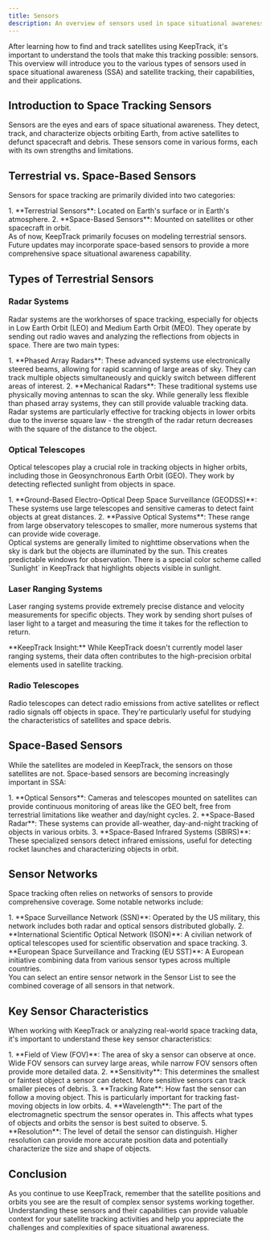 ```yaml
---
title: Sensors
description: An overview of sensors used in space situational awareness and satellite tracking, including both terrestrial and space-based sensors.
---
```



After learning how to find and track satellites using KeepTrack, it's important to understand the tools that make this tracking possible: sensors. This overview will introduce you to the various types of sensors used in space situational awareness (SSA) and satellite tracking, their capabilities, and their applications.

## Introduction to Space Tracking Sensors

Sensors are the eyes and ears of space situational awareness. They detect, track, and characterize objects orbiting Earth, from active satellites to defunct spacecraft and debris. These sensors come in various forms, each with its own strengths and limitations.

## Terrestrial vs. Space-Based Sensors

Sensors for space tracking are primarily divided into two categories:

<Steps>
1. **Terrestrial Sensors**: Located on Earth's surface or in Earth's atmosphere.
2. **Space-Based Sensors**: Mounted on satellites or other spacecraft in orbit.
</Steps>

<Aside>
As of now, KeepTrack primarily focuses on modeling terrestrial sensors. Future updates may incorporate space-based sensors to provide a more comprehensive space situational awareness capability.
</Aside>

## Types of Terrestrial Sensors

### Radar Systems

Radar systems are the workhorses of space tracking, especially for objects in Low Earth Orbit (LEO) and Medium Earth Orbit (MEO). They operate by sending out radio waves and analyzing the reflections from objects in space. There are two main types:

<Steps>
1. **Phased Array Radars**: These advanced systems use electronically steered beams, allowing for rapid scanning of large areas of sky. They can track multiple objects simultaneously and quickly switch between different areas of interest.
2. **Mechanical Radars**: These traditional systems use physically moving antennas to scan the sky. While generally less flexible than phased array systems, they can still provide valuable tracking data.
</Steps>

<Aside title="Technical Note">
Radar systems are particularly effective for tracking objects in lower orbits due to the inverse square law - the strength of the radar return decreases with the square of the distance to the object.
</Aside>

### Optical Telescopes

Optical telescopes play a crucial role in tracking objects in higher orbits, including those in Geosynchronous Earth Orbit (GEO). They work by detecting reflected sunlight from objects in space.

<Steps>
1. **Ground-Based Electro-Optical Deep Space Surveillance (GEODSS)**: These systems use large telescopes and sensitive cameras to detect faint objects at great distances.
2. **Passive Optical Systems**: These range from large observatory telescopes to smaller, more numerous systems that can provide wide coverage.
</Steps>

<Aside type="tip">
Optical systems are generally limited to nighttime observations when the sky is dark but the objects are illuminated by the sun. This creates predictable windows for observation. There is a special color scheme called `Sunlight` in KeepTrack that highlights objects visible in sunlight.
</Aside>

### Laser Ranging Systems

Laser ranging systems provide extremely precise distance and velocity measurements for specific objects. They work by sending short pulses of laser light to a target and measuring the time it takes for the reflection to return.

<Aside>
**KeepTrack Insight:** While KeepTrack doesn't currently model laser ranging systems, their data often contributes to the high-precision orbital elements used in satellite tracking.
</Aside>

### Radio Telescopes

Radio telescopes can detect radio emissions from active satellites or reflect radio signals off objects in space. They're particularly useful for studying the characteristics of satellites and space debris.

## Space-Based Sensors

While the satellites are modeled in KeepTrack, the sensors on those satellites are not. Space-based sensors are becoming increasingly important in SSA:

<Steps>
1. **Optical Sensors**: Cameras and telescopes mounted on satellites can provide continuous monitoring of areas like the GEO belt, free from terrestrial limitations like weather and day/night cycles.
2. **Space-Based Radar**: These systems can provide all-weather, day-and-night tracking of objects in various orbits.
3. **Space-Based Infrared Systems (SBIRS)**: These specialized sensors detect infrared emissions, useful for detecting rocket launches and characterizing objects in orbit.
</Steps>

## Sensor Networks

Space tracking often relies on networks of sensors to provide comprehensive coverage. Some notable networks include:

<Steps>
1. **Space Surveillance Network (SSN)**: Operated by the US military, this network includes both radar and optical sensors distributed globally.
2. **International Scientific Optical Network (ISON)**: A civilian network of optical telescopes used for scientific observation and space tracking.
3. **European Space Surveillance and Tracking (EU SST)**: A European initiative combining data from various sensor types across multiple countries.
</Steps>

<Aside type="tip">
You can select an entire sensor network in the Sensor List to see the combined coverage of all sensors in that network.
</Aside>


## Key Sensor Characteristics

When working with KeepTrack or analyzing real-world space tracking data, it's important to understand these key sensor characteristics:

<Steps>
1. **Field of View (FOV)**: The area of sky a sensor can observe at once. Wide FOV sensors can survey large areas, while narrow FOV sensors often provide more detailed data.
2. **Sensitivity**: This determines the smallest or faintest object a sensor can detect. More sensitive sensors can track smaller pieces of debris.
3. **Tracking Rate**: How fast the sensor can follow a moving object. This is particularly important for tracking fast-moving objects in low orbits.
4. **Wavelength**: The part of the electromagnetic spectrum the sensor operates in. This affects what types of objects and orbits the sensor is best suited to observe.
5. **Resolution**: The level of detail the sensor can distinguish. Higher resolution can provide more accurate position data and potentially characterize the size and shape of objects.
</Steps>

## Conclusion

As you continue to use KeepTrack, remember that the satellite positions and orbits you see are the result of complex sensor systems working together. Understanding these sensors and their capabilities can provide valuable context for your satellite tracking activities and help you appreciate the challenges and complexities of space situational awareness.